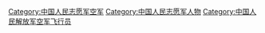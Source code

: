 [[Category:中国人民志愿军空军|Category:中国人民志愿军空军]]
[[Category:中国人民志愿军人物|Category:中国人民志愿军人物]]
[[Category:中国人民解放军空军飞行员|Category:中国人民解放军空军飞行员]]
